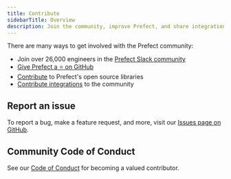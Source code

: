 ```yaml
---
title: Contribute
sidebarTitle: Overview
description: Join the community, improve Prefect, and share integrations
---
```


There are many ways to get involved with the Prefect community:

- Join over 26,000 engineers in the [Prefect Slack community](https://prefect.io/slack)
- [Give Prefect a ⭐️ on GitHub](https://github.com/PrefectHQ/prefect)
- [Contribute](/community/install-contribute) to Prefect's open source libraries
- [Contribute integrations](/community/integrations) to the community

## Report an issue

To report a bug, make a feature request, and more, visit our [Issues page on GitHub](https://github.com/PrefectHQ/prefect/issues/new/choose).

## Community Code of Conduct

See our [Code of Conduct](/community/code-of-conduct) for becoming a valued contributor.